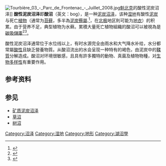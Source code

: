 [[File:Tourbière_03_-_Parc_de_Frontenac_-_Juillet_2008.jpg|thumb]][[魁北克|魁北克]]{{le|弗龙特纳克国家公园|Frontenac National Park}}的酸性泥炭沼泽]]
'''酸性泥炭沼泽'''即'''酸沼'''（英文：bog），是一种[[泥炭沼泽|泥炭沼泽]]，该种[[湿地|湿地]]有酸性[[泥炭|泥炭]]与死亡[[植物|植物]]（通常为[[苔藓|苔藓]]，多半為[[泥炭蘚屬|泥炭蘚屬]].<ref name=Keddy>{{cite book |authorlink=Paul Keddy |last=Keddy |first=P.A. |date=2010 |title=Wetland Ecology: Principles and Conservation |edition=2nd |publisher=Cambridge University Press |isbn=978-0521739672}}</ref>，在[[北极|北极]]地区則可能为[[地衣|地衣]]）的积累。由于营养不足，典型植物为水藓。累積大量死亡植物組織的酸沼可以被視為是[[碳吸儲庫|碳吸儲庫]]<ref name=NYT10612>{{cite news|title=British Soil Is Battlefield Over Peat, for Bogs' Sake|url=https://www.nytimes.com/2012/10/07/science/earth/british-gardeners-battle-over-peat-for-bogs-sake.html|accessdate=7 October 2012|newspaper=The New York Times|date=6 October 2012|archive-url=https://web.archive.org/web/20121007082146/http://www.nytimes.com/2012/10/07/science/earth/british-gardeners-battle-over-peat-for-bogs-sake.html|archive-date=7 October 2012}}</ref><ref>{{Cite web|url=https://www.iucn.org/resources/issues-briefs/peatlands-and-climate-change|title=Peatlands and climate change|date=2017-11-06|website=IUCN|language=en|access-date=2019-08-15|archive-date=2019-08-27|archive-url=https://web.archive.org/web/20190827065420/https://www.iucn.org/resources/issues-briefs/peatlands-and-climate-change|dead-url=no}}</ref>。

酸性泥炭沼泽通常位于水位线以上，有时水源完全由雨水和大气降水补给，水分都常屬[[酸性|酸性]]且缺乏營養物質。从酸沼流出的水会呈现一种特有的褐色，由泥炭中的[[鞣質|鞣質]]分解造成。酸沼对环境很敏感，且具有許多獨特的動物、真菌及植物物種，对[[生物多样性|生物多样性]]有重要作用。

== 参考资料 ==
{{Cite book | author = 全国科学技术名词审定委员会 | title = 生态学名词2006 | location = 北京 | publisher = 科学出版社 | date = 2007 | ISBN = 9787030182777 }}
{{reflist}}

== 参见 ==
* [[矿质泥炭沼泽|矿质泥炭沼泽]]
* [[草沼|草沼]]
* [[树沼|树沼]]


{{濕地}}

[[Category:沼泽|Category:沼泽]]
[[Category:湿地|Category:湿地]]
[[Category:地形|Category:地形]]
[[Category:湖沼學|Category:湖沼學]]